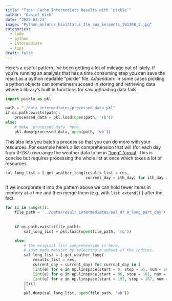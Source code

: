 ```yaml
---
title: "Tips: Cache Intermediate Results with `pickle`"
author: "Daniel Kick"
date: "2022-03-23"
image: "Python_molurus_bivittatus_Ile_aux_Serpents_201108_2.jpg"
categories: 
  - code
  - python
  - intermediate
  - tips
draft: false
---
```


<!-- https://commons.wikimedia.org/wiki/File:Python_molurus_bivittatus_Ile_aux_Serpents_201108_2.jpg -->

Here's a useful pattern I've been getting a lot of mileage out of lately. If you're running an analysis that has a time consuming step you can save the result as a python readable "pickle" file. _Addendum:_ In some cases pickling a python objects can sometimes succeed in storing and retrieving data where a library's built in functions for saving/loading data fails. 

``` python
import pickle as pkl

path = "./data_intermediates/processed_data.pkl"
if os.path.exists(path):
    processed_data = pkl.load(open(path, 'rb'))
else:
    # Make `processed_data` here
    pkl.dump(processed_data, open(path, 'wb'))
```

This also lets you batch a process so that you can do more with your resources. For example here's a list comprehension that will (for each day from 0-287) rearrange the weather data to be in ["long" format](http://www.cookbook-r.com/Manipulating_data/Converting_data_between_wide_and_long_format/ "http://www.cookbook-r.com/manipulating_data/converting_data_between_wide_and_long_format/"). This is concise but requires processing the whole list at once which takes a lot of resources.

``` python
sal_long_list = [_get_weather_long(results_list = res,
                                   current_day = ith_day) for ith_day in np.linspace(start = 0, stop = 287, num = 288)]
```

If we incorporate it into the pattern above we can hold fewer items in memory at a time and then merge them (e.g. with `list.extend()` ) after the fact.

``` python
for ii in range(3):
    file_path = '../data/result_intermediates/sal_df_W_long_part_day'+['0-95', 
                                                                       '96-191', 
                                                                       '192-287'][ii]+'.pkl'
    if os.path.exists(file_path):
        sal_long_list = pkl.load(open(file_path, 'rb'))

    else:
        # The original list comprehension is here, 
        # just made messier by selecting a subset of the indices.
        sal_long_list = [_get_weather_long(                                
            results_list = res,
            current_day = current_day) for current_day in [
            [int(e) for e in np.linspace(start = 0, stop = 95, num = 96)],   # Batch 1
            [int(e) for e in np.linspace(start = 96, stop = 191, num = 96)], # Batch 2
            [int(e) for e in np.linspace(start = 192, stop = 287, num = 96)] # Batch 3
        ][ii]
        ]
        pkl.dump(sal_long_list, open(file_path, 'wb'))
```

